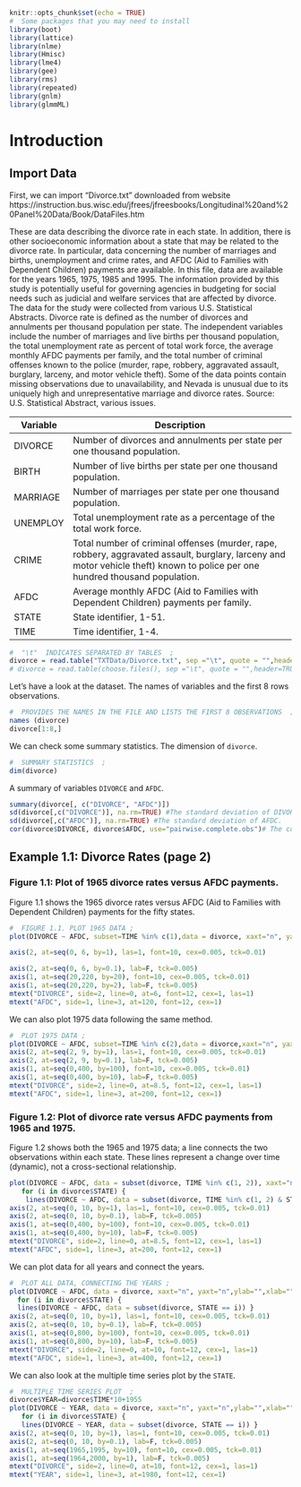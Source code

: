 
```r
knitr::opts_chunk$set(echo = TRUE)
#  Some packages that you may need to install
library(boot)
library(lattice)
library(nlme)
library(Hmisc)
library(lme4)
library(gee)
library(rms)
library(repeated)
library(gnlm)
library(glmmML)

```

# Introduction

## Import Data

First, we can import "Divorce.txt" downloaded from website https://instruction.bus.wisc.edu/jfrees/jfreesbooks/Longitudinal%20and%20Panel%20Data/Book/DataFiles.htm

 These are data describing the divorce rate in each state. In addition, there is other socioeconomic information about a state that may be related to the divorce rate. In particular, data concerning the number of marriages and births, unemployment and crime rates, and AFDC (Aid to Families with Dependent Children) payments are available. In this file, data are available for the years 1965, 1975, 1985 and 1995. The information provided by this study is potentially useful for governing agencies in budgeting for social needs such as judicial and welfare services that are affected by divorce. The data for the study were collected from various U.S. Statistical Abstracts. Divorce rate is defined as the number of divorces and annulments per thousand population per state. The independent variables include the number of marriages and live births per thousand population, the total unemployment rate as percent of total work force, the average monthly AFDC payments per family, and the total number of criminal offenses known to the police (murder, rape, robbery, aggravated assault, burglary, larceny, and motor vehicle theft). Some of the data points contain missing observations due to unavailability, and Nevada is unusual due to its uniquely high and unrepresentative marriage and divorce rates. Source: U.S. Statistical Abstract, various issues.
 
Variable| Description
---- | --------------------------------------------------------------- 
DIVORCE |Number of divorces and annulments per state per one thousand population. 
BIRTH | Number of live births per state per one thousand population.
MARRIAGE | Number of marriages per state per one thousand population.
UNEMPLOY | Total unemployment rate as a percentage of the total work force.
CRIME | Total number of criminal offenses (murder, rape, robbery, aggravated assault, burglary, larceny and motor vehicle theft) known to police per one hundred thousand population.
AFDC | Average monthly AFDC (Aid to Families with Dependent Children) payments per family.
STATE | State identifier, 1-51.
TIME | Time identifier, 1-4.


```r
#  "\t"  INDICATES SEPARATED BY TABLES  ;
divorce = read.table("TXTData/Divorce.txt", sep ="\t", quote = "",header=TRUE)
# divorce = read.table(choose.files(), sep ="\t", quote = "",header=TRUE)
```

 Let's have a look at the dataset. The names of variables and the first 8 rows observations.

```r
#  PROVIDES THE NAMES IN THE FILE AND LISTS THE FIRST 8 OBSERVATIONS  ;
names (divorce)
divorce[1:8,]
```

 We can check some summary statistics. The dimension of `divorce`.

```r
#  SUMMARY STATISTICS  ;
dim(divorce)
```

 A summary of variables `DIVORCE` and `AFDC`.

```r
summary(divorce[, c("DIVORCE", "AFDC")])
sd(divorce[,c("DIVORCE")], na.rm=TRUE) #The standard deviation of DIVORCE.
sd(divorce[,c("AFDC")], na.rm=TRUE) #The standard deviation of AFDC.
cor(divorce$DIVORCE, divorce$AFDC, use="pairwise.complete.obs")# The correlation between DIVORCE and AFDC.
```

## Example 1.1: Divorce Rates (page 2)

### Figure 1.1: Plot of 1965 divorce rates versus AFDC payments.

 Figure 1.1 shows the 1965 divorce rates versus AFDC (Aid to Families with Dependent Children) payments for the fifty states.
```r

#  FIGURE 1.1. PLOT 1965 DATA ;
plot(DIVORCE ~ AFDC, subset=TIME %in% c(1),data = divorce, xaxt="n", yaxt="n",ylab="",xlab="")

axis(2, at=seq(0, 6, by=1), las=1, font=10, cex=0.005, tck=0.01)

axis(2, at=seq(0, 6, by=0.1), lab=F, tck=0.005)
axis(1, at=seq(20,220, by=20), font=10, cex=0.005, tck=0.01)
axis(1, at=seq(20,220, by=2), lab=F, tck=0.005)
mtext("DIVORCE", side=2, line=0, at=6, font=12, cex=1, las=1)
mtext("AFDC", side=1, line=3, at=120, font=12, cex=1)
```

 We can also plot 1975 data following the same method.

```r
#  PLOT 1975 DATA ;
plot(DIVORCE ~ AFDC, subset=TIME %in% c(2),data = divorce,xaxt="n", yaxt="n",ylab="",xlab="")
axis(2, at=seq(2, 9, by=1), las=1, font=10, cex=0.005, tck=0.01)
axis(2, at=seq(2, 9, by=0.1), lab=F, tck=0.005)
axis(1, at=seq(0,400, by=100), font=10, cex=0.005, tck=0.01)
axis(1, at=seq(0,400, by=10), lab=F, tck=0.005)
mtext("DIVORCE", side=2, line=0, at=8.5, font=12, cex=1, las=1)
mtext("AFDC", side=1, line=3, at=200, font=12, cex=1)
```

### Figure 1.2: Plot of divorce rate versus AFDC payments from 1965 and 1975.

 Figure 1.2 shows both the 1965 and 1975 data; a line connects the two observations within each state. These lines represent a change over time (dynamic), not a cross-sectional relationship.

```r
plot(DIVORCE ~ AFDC, data = subset(divorce, TIME %in% c(1, 2)), xaxt="n", yaxt="n",ylab="",xlab="")
   for (i in divorce$STATE) {
    lines(DIVORCE ~ AFDC, data = subset(divorce, TIME %in% c(1, 2) & STATE == i)) }
axis(2, at=seq(0, 10, by=1), las=1, font=10, cex=0.005, tck=0.01)
axis(2, at=seq(0, 10, by=0.1), lab=F, tck=0.005)
axis(1, at=seq(0,400, by=100), font=10, cex=0.005, tck=0.01)
axis(1, at=seq(0,400, by=10), lab=F, tck=0.005)
mtext("DIVORCE", side=2, line=0, at=8.5, font=12, cex=1, las=1)
mtext("AFDC", side=1, line=3, at=200, font=12, cex=1)
```

 We can plot data for all years and connect the years.

```r
#  PLOT ALL DATA, CONNECTING THE YEARS ;
plot(DIVORCE ~ AFDC, data = divorce, xaxt="n", yaxt="n",ylab="",xlab="")
  for (i in divorce$STATE) {
  lines(DIVORCE ~ AFDC, data = subset(divorce, STATE == i)) }
axis(2, at=seq(0, 10, by=1), las=1, font=10, cex=0.005, tck=0.01)
axis(2, at=seq(0, 10, by=0.1), lab=F, tck=0.005)
axis(1, at=seq(0,800, by=100), font=10, cex=0.005, tck=0.01)
axis(1, at=seq(0,800, by=10), lab=F, tck=0.005)
mtext("DIVORCE", side=2, line=0, at=10, font=12, cex=1, las=1)
mtext("AFDC", side=1, line=3, at=400, font=12, cex=1)

```

 We can also look at the multiple time series plot by the `STATE`.

```r
#  MULTIPLE TIME SERIES PLOT  ;
divorce$YEAR=divorce$TIME*10+1955
plot(DIVORCE ~ YEAR, data = divorce, xaxt="n", yaxt="n",ylab="",xlab="")
   for (i in divorce$STATE) {
   lines(DIVORCE ~ YEAR, data = subset(divorce, STATE == i)) }
axis(2, at=seq(0, 10, by=1), las=1, font=10, cex=0.005, tck=0.01)
axis(2, at=seq(0, 10, by=0.1), lab=F, tck=0.005)
axis(1, at=seq(1965,1995, by=10), font=10, cex=0.005, tck=0.01)
axis(1, at=seq(1964,2000, by=1), lab=F, tck=0.005)
mtext("DIVORCE", side=2, line=0, at=10, font=12, cex=1, las=1)
mtext("YEAR", side=1, line=3, at=1980, font=12, cex=1)

```
